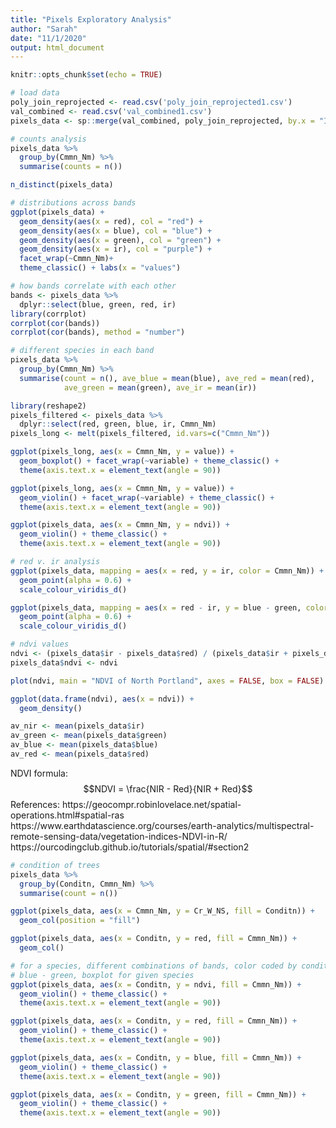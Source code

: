 ```yaml
---
title: "Pixels Exploratory Analysis"
author: "Sarah"
date: "11/1/2020"
output: html_document
---
```


```r
knitr::opts_chunk$set(echo = TRUE)
```

```r
# load data
poly_join_reprojected <- read.csv('poly_join_reprojected1.csv')
val_combined <- read.csv('val_combined1.csv')
pixels_data <- sp::merge(val_combined, poly_join_reprojected, by.x = "ID", by.y = "id")
```

```r
# counts analysis
pixels_data %>%
  group_by(Cmmn_Nm) %>%
  summarise(counts = n())

n_distinct(pixels_data)
```

```r
# distributions across bands
ggplot(pixels_data) +
  geom_density(aes(x = red), col = "red") +
  geom_density(aes(x = blue), col = "blue") + 
  geom_density(aes(x = green), col = "green") + 
  geom_density(aes(x = ir), col = "purple") + 
  facet_wrap(~Cmmn_Nm)+
  theme_classic() + labs(x = "values")

# how bands correlate with each other
bands <- pixels_data %>%
  dplyr::select(blue, green, red, ir)
library(corrplot)
corrplot(cor(bands))
corrplot(cor(bands), method = "number")
```

```r
# different species in each band
pixels_data %>%
  group_by(Cmmn_Nm) %>%
  summarise(count = n(), ave_blue = mean(blue), ave_red = mean(red), 
            ave_green = mean(green), ave_ir = mean(ir))

library(reshape2)
pixels_filtered <- pixels_data %>%
  dplyr::select(red, green, blue, ir, Cmmn_Nm)
pixels_long <- melt(pixels_filtered, id.vars=c("Cmmn_Nm"))

ggplot(pixels_long, aes(x = Cmmn_Nm, y = value)) +
  geom_boxplot() + facet_wrap(~variable) + theme_classic() +
  theme(axis.text.x = element_text(angle = 90))

ggplot(pixels_long, aes(x = Cmmn_Nm, y = value)) +
  geom_violin() + facet_wrap(~variable) + theme_classic() +
  theme(axis.text.x = element_text(angle = 90))

ggplot(pixels_data, aes(x = Cmmn_Nm, y = ndvi)) +
  geom_violin() + theme_classic() +
  theme(axis.text.x = element_text(angle = 90))
```

```r
# red v. ir analysis
ggplot(pixels_data, mapping = aes(x = red, y = ir, color = Cmmn_Nm)) +
  geom_point(alpha = 0.6) +
  scale_colour_viridis_d()

ggplot(pixels_data, mapping = aes(x = red - ir, y = blue - green, color = Cmmn_Nm)) +
  geom_point(alpha = 0.6) +
  scale_colour_viridis_d()

# ndvi values
ndvi <- (pixels_data$ir - pixels_data$red) / (pixels_data$ir + pixels_data$red)
pixels_data$ndvi <- ndvi

plot(ndvi, main = "NDVI of North Portland", axes = FALSE, box = FALSE)

ggplot(data.frame(ndvi), aes(x = ndvi)) +
  geom_density()

av_nir <- mean(pixels_data$ir)
av_green <- mean(pixels_data$green)
av_blue <- mean(pixels_data$blue)
av_red <- mean(pixels_data$red)
```

NDVI formula:
$$NDVI = \frac{NIR - Red}{NIR + Red}$$
References: 
https://geocompr.robinlovelace.net/spatial-operations.html#spatial-ras
https://www.earthdatascience.org/courses/earth-analytics/multispectral-remote-sensing-data/vegetation-indices-NDVI-in-R/
https://ourcodingclub.github.io/tutorials/spatial/#section2

```r
# condition of trees
pixels_data %>%
  group_by(Conditn, Cmmn_Nm) %>%
  summarise(count = n())

ggplot(pixels_data, aes(x = Cmmn_Nm, y = Cr_W_NS, fill = Conditn)) +
  geom_col(position = "fill")

ggplot(pixels_data, aes(x = Conditn, y = red, fill = Cmmn_Nm)) +
  geom_col()

# for a species, different combinations of bands, color coded by condition
# blue - green, boxplot for given species
ggplot(pixels_data, aes(x = Conditn, y = ndvi, fill = Cmmn_Nm)) +
  geom_violin() + theme_classic() +
  theme(axis.text.x = element_text(angle = 90))

ggplot(pixels_data, aes(x = Conditn, y = red, fill = Cmmn_Nm)) +
  geom_violin() + theme_classic() +
  theme(axis.text.x = element_text(angle = 90))

ggplot(pixels_data, aes(x = Conditn, y = blue, fill = Cmmn_Nm)) +
  geom_violin() + theme_classic() +
  theme(axis.text.x = element_text(angle = 90))

ggplot(pixels_data, aes(x = Conditn, y = green, fill = Cmmn_Nm)) +
  geom_violin() + theme_classic() +
  theme(axis.text.x = element_text(angle = 90))
```

